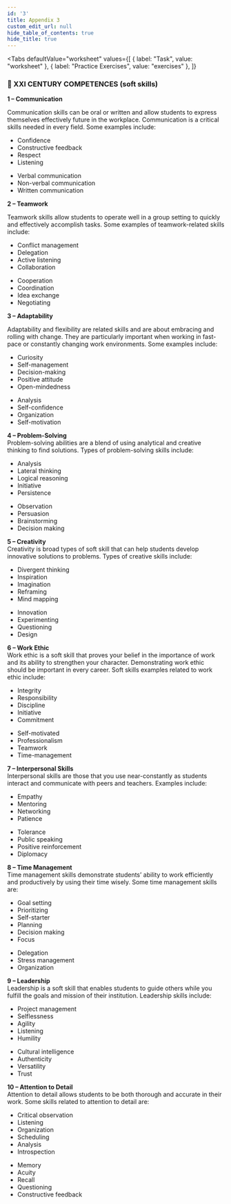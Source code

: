 ```yaml
---
id: '3'
title: Appendix 3
custom_edit_url: null
hide_table_of_contents: true
hide_title: true
---
```



<Tabs
  defaultValue="worksheet"
  values={[
    { label: "Task", value: "worksheet" },
    { label: "Practice Exercises", value: "exercises" },
  ]}
>

<TabItem value="worksheet">

### 🧩 XXI CENTURY COMPETENCES (soft skills)

<strong>1 – Communication</strong>
<br />

Communication skills can be oral or written and allow students to express themselves effectively future in the workplace. Communication is a critical skills needed in every field. Some examples include:<br/>

<section
  style={{
    display: 'flex',
    flexDirection: 'row',
    justifyContent: 'space-evenly',
  }}
>
  <div
    style={{
      display: 'flex',
      flex: 1,
      flexDirection: 'column',
      justifyContent: 'space-between',
    }}
  >
    <ul type='disc'>
      <li>Confidence</li>
      <li>Constructive feedback</li>
      <li>Respect</li>
      <li>Listening</li>
    </ul>
  </div>
  <div
    style={{
      display: 'flex',
      flex: 1,
      flexDirection: 'column',
      justifyContent: 'space-between',
    }}
  >
    <ul type='disc'>
      <li>Verbal communication</li>
      <li>Non-verbal communication</li>
      <li>Written communication</li>
    </ul>
  </div>
</section>

<strong>2 – Teamwork</strong>
<br />

Teamwork skills allow students to operate well in a group setting to quickly and effectively accomplish tasks. Some examples of teamwork-related skills include:

<section
  style={{
    display: 'flex',
    flexDirection: 'row',
    justifyContent: 'space-evenly',
  }}
>
  <div
    style={{
      display: 'flex',
      flex: 1,
      flexDirection: 'column',
      justifyContent: 'space-between',
    }}
  >
    <ul type='disc'>
      <li>Conflict management</li>
      <li>Delegation</li>
      <li>Active listening</li>
      <li>Collaboration</li>
    </ul>
  </div>
  <div
    style={{
      display: 'flex',
      flex: 1,
      flexDirection: 'column',
      justifyContent: 'space-between',
    }}
  >
    <ul type='disc'>
      <li>Cooperation</li>
      <li>Coordination</li>
      <li>Idea exchange</li>
      <li>Negotiating</li>
    </ul>
  </div>
</section>

<strong>3 – Adaptability</strong>
<br />

Adaptability and flexibility are related skills and are about embracing and rolling with change. They are particularly important when working in fast-pace or constantly changing work environments. Some examples include:

<section
  style={{
    display: 'flex',
    flexDirection: 'row',
    justifyContent: 'space-evenly',
  }}
>
  <div
    style={{
      display: 'flex',
      flex: 1,
      flexDirection: 'column',
      justifyContent: 'space-between',
    }}
  >
    <ul type='disc'>
      <li>Curiosity</li>
      <li>Self-management</li>
      <li>Decision-making</li>
      <li>Positive attitude</li>
      <li>Open-mindedness</li>
    </ul>
  </div>
  <div
    style={{
      display: 'flex',
      flex: 1,
      flexDirection: 'column',
      justifyContent: 'space-between',
    }}
  >
    <ul type='disc'>
      <li>Analysis</li>
      <li>Self-confidence</li>
      <li>Organization</li>
      <li>Self-motivation</li>
    </ul>
  </div>
</section>

<strong>4 – Problem-Solving</strong>
<br />
Problem-solving abilities are a blend of using analytical and creative thinking to find solutions.  Types of problem-solving skills include:
<section
  style={{
    display: 'flex',
    flexDirection: 'row',
    justifyContent: 'space-evenly',
  }}
>
  <div
    style={{
      display: 'flex',
      flex: 1,
      flexDirection: 'column',
      justifyContent: 'space-between',
    }}
  >
    <ul type='disc'>
      <li>Analysis</li>
      <li>Lateral thinking</li>
      <li>Logical reasoning</li>
      <li>Initiative</li>
      <li>Persistence</li>
    </ul>
  </div>
  <div
    style={{
      display: 'flex',
      flex: 1,
      flexDirection: 'column',
      justifyContent: 'space-between',
    }}
  >
    <ul type='disc'>
      <li>Observation</li>
      <li>Persuasion</li>
      <li>Brainstorming</li>
      <li>Decision making</li>
    </ul>
  </div>
</section>

<strong>5 – Creativity</strong>
<br />
Creativity is broad types of soft skill that can help students develop innovative solutions to problems. Types of creative skills include:
<section
  style={{
    display: 'flex',
    flexDirection: 'row',
    justifyContent: 'space-evenly',
  }}
>
  <div
    style={{
      display: 'flex',
      flex: 1,
      flexDirection: 'column',
      justifyContent: 'space-between',
    }}
  >
    <ul type='disc'>
      <li>Divergent thinking</li>
      <li>Inspiration</li>
      <li>Imagination</li>
      <li>Reframing</li>
      <li>Mind mapping</li>
    </ul>
  </div>
  <div
    style={{
      display: 'flex',
      flex: 1,
      flexDirection: 'column',
      justifyContent: 'space-between',
    }}
  >
    <ul type='disc'>
      <li>Innovation</li>
      <li>Experimenting</li>
      <li>Questioning</li>
      <li>Design</li>
    </ul>
  </div>
</section>

<strong>6 – Work Ethic</strong>
<br />
Work ethic is a soft skill that proves your belief in the importance of work and its ability to strengthen your character. Demonstrating work ethic should be important in every career. Soft skills examples related to work ethic include:
<section
  style={{
    display: 'flex',
    flexDirection: 'row',
    justifyContent: 'space-evenly',
  }}
>
  <div
    style={{
      display: 'flex',
      flex: 1,
      flexDirection: 'column',
      justifyContent: 'space-between',
    }}
  >
    <ul type='disc'>
      <li>Integrity</li>
      <li>Responsibility</li>
      <li>Discipline</li>
      <li>Initiative</li>
      <li>Commitment</li>
    </ul>
  </div>
  <div
    style={{
      display: 'flex',
      flex: 1,
      flexDirection: 'column',
      justifyContent: 'space-between',
    }}
  >
    <ul type='disc'>
      <li>Self-motivated</li>
      <li>Professionalism</li>
      <li>Teamwork</li>
      <li>Time-management</li>
    </ul>
  </div>
</section>

<strong>7 – Interpersonal Skills</strong>
<br />
Interpersonal skills are those that you use near-constantly as students interact and communicate with peers and teachers. Examples include:
<section
  style={{
    display: 'flex',
    flexDirection: 'row',
    justifyContent: 'space-evenly',
  }}
>
  <div
    style={{
      display: 'flex',
      flex: 1,
      flexDirection: 'column',
      justifyContent: 'space-between',
    }}
  >
    <ul type='disc'>
      <li>Empathy </li>
      <li>Mentoring</li>
      <li>Networking</li>
      <li>Patience</li>
    </ul>
  </div>
  <div
    style={{
      display: 'flex',
      flex: 1,
      flexDirection: 'column',
      justifyContent: 'space-between',
    }}
  >
    <ul type='disc'>
      <li>Tolerance</li>
      <li>Public speaking</li>
      <li>Positive reinforcement</li>
      <li>Diplomacy</li>
    </ul>
  </div>
</section>

<strong>8 – Time Management</strong>
<br />
Time management skills demonstrate students’ ability to work efficiently and productively by using their time wisely. Some time management skills are:
<section
  style={{
    display: 'flex',
    flexDirection: 'row',
    justifyContent: 'space-evenly',
  }}
>
  <div
    style={{
      display: 'flex',
      flex: 1,
      flexDirection: 'column',
      justifyContent: 'space-between',
    }}
  >
    <ul type='disc'>
      <li>Goal setting </li>
      <li>Prioritizing</li>
      <li>Self-starter</li>
      <li>Planning</li>
      <li>Decision making</li>
      <li>Focus</li>
    </ul>
  </div>
  <div
    style={{
      display: 'flex',
      flex: 1,
      flexDirection: 'column',
      justifyContent: 'space-between',
    }}
  >
    <ul type='disc'>
      <li>Delegation</li>
      <li>Stress management</li>
      <li>Organization</li>
    </ul>
  </div>
</section>

<strong>9 – Leadership</strong>
<br />
Leadership is a soft skill that enables students to guide others while you fulfill the goals and mission of their institution. Leadership skills include:
<section
  style={{
    display: 'flex',
    flexDirection: 'row',
    justifyContent: 'space-evenly',
  }}
>
  <div
    style={{
      display: 'flex',
      flex: 1,
      flexDirection: 'column',
      justifyContent: 'space-between',
    }}
  >
    <ul type='disc'>
      <li>Project management</li>
      <li>Selflessness</li>
      <li>Agility</li>
      <li>Listening</li>
      <li>Humility</li>
    </ul>
  </div>
  <div
    style={{
      display: 'flex',
      flex: 1,
      flexDirection: 'column',
      justifyContent: 'space-between',
    }}
  >
    <ul type='disc'>
      <li>Cultural intelligence</li>
      <li>Authenticity</li>
      <li>Versatility</li>
      <li>Trust</li>
    </ul>
  </div>
</section>

<strong>10 – Attention to Detail</strong>
<br />
Attention to detail allows students to be both thorough and accurate in their work. Some skills related to attention to detail are:
<section
  style={{
    display: 'flex',
    flexDirection: 'row',
    justifyContent: 'space-evenly',
  }}
>
  <div
    style={{
      display: 'flex',
      flex: 1,
      flexDirection: 'column',
      justifyContent: 'space-between',
    }}
  >
    <ul type='disc'>
      <li>Critical observation </li>
      <li>Listening</li>
      <li>Organization</li>
      <li>Scheduling</li>
      <li>Analysis</li>
      <li>Introspection</li>
    </ul>
  </div>
  <div
    style={{
      display: 'flex',
      flex: 1,
      flexDirection: 'column',
      justifyContent: 'space-between',
    }}
  >
    <ul type='disc'>
      <li>Memory</li>
      <li>Acuity</li>
      <li>Recall</li>
      <li>Questioning</li>
      <li>Constructive feedback</li>
    </ul>
  </div>
</section>

</TabItem>

<TabItem value="exercises">
  <Frame src="https://learningapps.org/watch?v=pumw9twx221" height="480px" />
  <Frame src="https://learningapps.org/watch?v=pd1wdjxi521" height="480px" />
  <Frame src="https://learningapps.org/watch?v=pk2rze73321" height="480px" />
</TabItem>

</Tabs>

